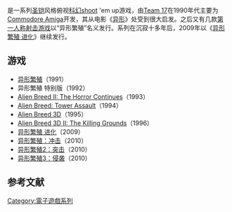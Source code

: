 {{NoteTA
| G1=Games
}}
{{unreferenced|time=2014-08-20T10:31:39+00:00}}
{{Infobox VG series
| title = 异形繁殖
| english = Alien Breed
| developer = [[Team17|Team17]]
| publisher = Team17、MicroLeague
| first release version = [[异形繁殖|异形繁殖]]
| first release date = 1991年
| latest release version = [[异形繁殖3：侵袭|异形繁殖3：侵袭]]
| latest release date = 2010年11月17日
}}

{{vgsname|异形繁殖|en=Alien Breed}}是一系列[[圣铠_(街机游戏)|圣铠]]风格俯视[[科幻|科幻]]shoot 'em up游戏，由[[Team_17|Team 17]]在1990年代主要为[[Commodore_Amiga|Commodore Amiga]]开发，其从电影《[[异形|异形]]》处受到很大启发。之后又有几款[[第一人称射击游戏|第一人称射击游戏]]以“异形繁殖”名义发行。系列在沉寂十多年后，2009年以《[[异形繁殖_进化|异形繁殖 进化]]》继续发行。

== 游戏 ==

* [[异形繁殖|异形繁殖]]（1991）
* 异形繁殖 特别版（1992）
* [[Alien_Breed_II:_The_Horror_Continues|Alien Breed II: The Horror Continues]]（1993）
* [[Alien_Breed:_Tower_Assault|Alien Breed: Tower Assault]]（1994）
* [[Alien_Breed_3D|Alien Breed 3D]]（1995）
* [[Alien_Breed_3D_II:_The_Killing_Grounds|Alien Breed 3D II: The Killing Grounds]]（1996）
* [[异形繁殖_进化|异形繁殖 进化]]（2009）
* [[异形繁殖：冲击|异形繁殖：冲击]]（2010）
* [[异形繁殖2：突击|异形繁殖2：突击]]（2010）
* [[异形繁殖3：侵袭|异形繁殖3：侵袭]]（2010）

== 参考文献 ==
{{Reflist}}

[[Category:電子遊戲系列|Category:電子遊戲系列]]

{{fps-videogame-stub}}